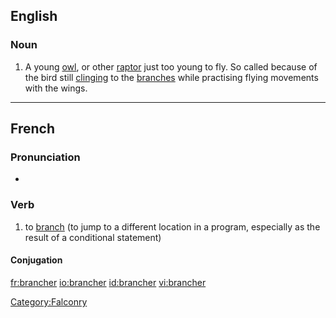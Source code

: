 ==English==

===Noun===
{{en-noun}}

# {{context|falconry}} A young [[owl]], or other [[raptor]] just too young to fly. So called because of the bird still [[clinging]] to the [[branches]] while practising flying movements with the wings.

[[Category:Falconry]]

----

==French==

===Pronunciation===
* {{IPA|/bʁɑ̃.ʃe/|lang=fr}}

===Verb===
{{infl|fr|verb}}

# to [[branch]] (to jump to a different location in a program, especially as the result of a conditional statement)

====Conjugation====
{{fr-conj-er|branch|avoir}}

[[fr:brancher]]
[[io:brancher]]
[[id:brancher]]
[[vi:brancher]]